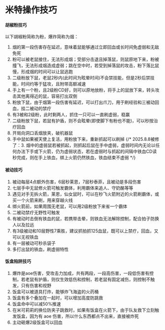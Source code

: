 # 米特操作技巧

#### 胡椒粉技巧

以下胡椒粉简称为粉，爆炸简称为烟：

1. 烟的第一段伤害存在延迟，意味着鼠能够通过立即回血或长时间免虚弱和无敌免死
2. 粉可以被老鼠接住，无法形成烟；受部分击退且掉落鼠，则鼠原地下来，粉被撞飞，无法形成烟造成虚弱；跳在空中时，若受到掉落鼠的攻击，粉下落比鼠慢，形成烟的时间可以让鼠逃跑
3. 二级粉放下鼠，老鼠2秒内(此时间为眩晕时间)不会禁技能，但是2秒后禁技能，时间约等于猛攻，且附带高额减速
4. 手上有一个粉，且2级粉CD好，则可以原地放粉，将手上的鼠放下来，转头攻击其他离得近的鼠，容易打出双倒
5. 粉放下鼠，由于烟第一段伤害有延迟，可以打出爪刀，用于刷经验和三被动回血，挂二被动的禁疗
6. 有3被和2级粉，此时剩两人，抓住一只可以一直刷虚弱，稳赢
7. 二级粉放下鼠，若鼠有护盾，则不会眩晕(即使脚下有粉也不能)，可以秒按治疗回血
8. 开局向洞口丢烟放夹，破机器鼠
9. 手中鼠如果被天使上复活，用粉放下来，重新抓起可以刷掉
   {/* 2025.8.8被修了：3. 烟中的虚弱鼠若被抓起，则抓起后鼠在手中虚弱，虚弱时间内无论以任何办法下手或下火箭，仍为虚弱状态，若在虚弱时与抓起的间隔中铁血CD读秒完成，则在手上铁血，绑上火箭仍然铁血，铁血结束不虚弱 */}

#### 被动技巧

1. 被动每层4点额外伤害，6层秒莱恩，7层秒泰菲，且被动是多段伤害
2. 七层手中无鼠修火箭可触发霸体，利用霸体来追人、守奶酪等等
3. 遇见对手无拆火箭，莱恩，仙女鼠时，可以在秒飞火箭附近的火箭刷霸体，或买一个火箭来刷，用来穿越火线
4. 绑火箭前，如果周围无老鼠，可以用2级粉放下来省一个霸体
5. 二被动禁疗无野性可触发
6. 有被动时击倒有铁血的鼠，若携带击晕，则铁血无法解除控制，配合拍子防换人以及拉远
7. 有3级被动和10层野性7乘胜，建议抓拍抓125血鼠，既可以上禁疗，回血，又可以无视铁血
8. 有一层被动可秒杀袋子
9. 多打出鼠的铁血，刷虚弱特性

#### 饭盒陷阱技巧

1. 爆炸是aoe伤害，受攻击力加成，共有两段，一段高伤害，一段低伤害有控制，若老鼠有护盾，则仅生效低伤和控制，若老鼠有固定减伤，则控制不触发，只有伤害和视野
2. 饭盒可以被道具打炸，能够炸飞海盗的火药桶
3. 饭盒有多个叠加在一起时，可以增加高度防跳救
4. 饭盒命中可以减50%推速
5. 在米可莉莉的换位防夹子跳救时，如果有饭盒在火箭下，由于队友救下立刻触发饭盒，因为有 aoe 伤害，所以什么东西都点不出来，直接被炸死
6. 主动砸爆2级饭盒可以回血

